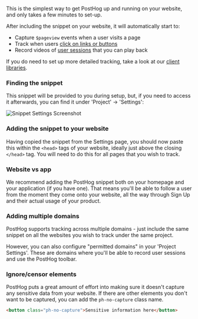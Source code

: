 
This is the simplest way to get PostHog up and running on your website, and only takes a few minutes to set-up.

<Snippet />

After including the snippet on your website, it will automatically start to:

-   Capture `$pageview` events when a user visits a page
-   Track when users [click on links or buttons](/docs/user-guides/events#autocapture-event-tracking)
-   Record videos of [user sessions](/docs/user-guides/recordings) that you can play back

If you do need to set up more detailed tracking, take a look at our [client libraries](#client-libraries).

### Finding the snippet

This snippet will be provided to you during setup, but, if you need to access it afterwards, you can find it under 'Project' -> 'Settings':

![Snippet Settings Screenshot](../../../images/features/snippet/snippet-settings.png)

### Adding the snippet to your website

Having copied the snippet from the Settings page, you should now paste this within the `<head>` tags of your website, ideally just above the closing `</head>` tag. You will need to do this for all pages that you wish to track.

### Website vs app

We recommend adding the PostHog snippet both on your homepage and your application (if you have one). That means you'll be able to follow a user from the moment they come onto your website, all the way through Sign Up and their actual usage of your product.

### Adding multiple domains

PostHog supports tracking across multiple domains - just include the same snippet on all the websites you wish to track under the same project.

However, you can also configure "permitted domains" in your 'Project Settings'. These are domains where you'll be able to record user sessions and use the PostHog toolbar.

### Ignore/censor elements

PostHog puts a great amount of effort into making sure it doesn't capture any sensitive data from your website. If there are other elements you don't want to be captured, you can add the `ph-no-capture` class name.

```html
<button class="ph-no-capture">Sensitive information here</button>
```
